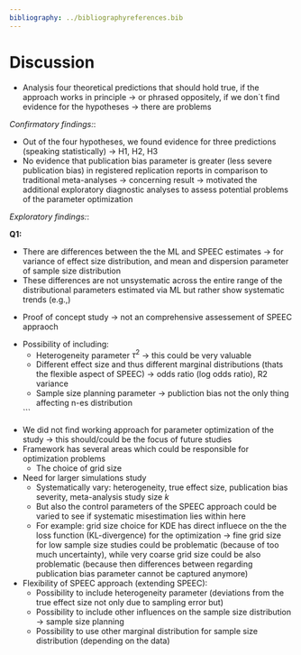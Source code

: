 ```yaml
---
bibliography: ../bibliographyreferences.bib
---
```


\newpage

# Discussion

<!-- Reiterating central purpose and scope of study -->

<!-- Summary of key findings of confirmatory and exploratory analyses -->

- Analysis four theoretical predictions that should hold true, if the approach works in principle -> or phrased oppositely, if we don´t find evidence for the hypotheses -> there are problems

*Confirmatory findings:*:

- Out of the four hypotheses, we found evidence for three predictions (speaking statistically) -> H1, H2, H3
- No evidence that publication bias parameter is greater (less severe publication bias) in registered replication reports in comparison to traditional meta-analyses -> concerning result -> motivated the additional exploratory diagnostic analyses to assess potential problems of the parameter optimization

*Exploratory findings:*:

**Q1:** 

- There are differences between the the ML and SPEEC estimates -> for variance of effect size distribution, and mean and dispersion parameter of sample size distribution
- These differences are not unsystematic across the entire range of the distributional parameters estimated via ML but rather show systematic trends (e.g.,)


<!-- Interpretation of results and implications of study -->

<!-- Limitations of study -->

- Proof of concept study -> not an comprehensive assessement of SPEEC appraoch


<!-- Future work -->

- Possibility of including:
  - Heterogeneity parameter $\tau^2$ -> this could be very valuable 
  - Different effect size and thus different marginal distributions (thats the flexible aspect of SPEEC) -> odds ratio (log odds ratio), R2 variance
  - Sample size planning parameter -> publiction bias not the only thing affecting n-es distribution
  
  ```

<!-- Conclusion -->

- We did not find working approach for parameter optimization of the study -> this should/could be the focus of future studies
- Framework has several areas which could be responsible for optimization problems
  - The choice of grid size
- Need for larger simulations study
  - Systematically vary: heterogeneity, true effect size, publication bias severity, meta-analysis study size $k$
  - But also the control parameters of the SPEEC approach could be varied to see if systematic misestimation lies within here
  - For example: grid size choice for KDE has direct influece on the the loss function (KL-divergence) for the optimization -> fine grid size for low sample size studies could be problematic (because of too much uncertainty), while very coarse grid size could be also problematic (because then differences between regarding publication bias parameter cannot be captured anymore)

- Flexibility of SPEEC approach (extending SPEEC):
  - Possibility to include heterogeneity parameter (deviations from the true effect size not only due to sampling error but)
  - Possibility to include other influences on the sample size distribution -> sample size planning
  - Possibility to use other marginal distribution for sample size distribution (depending on the data)
